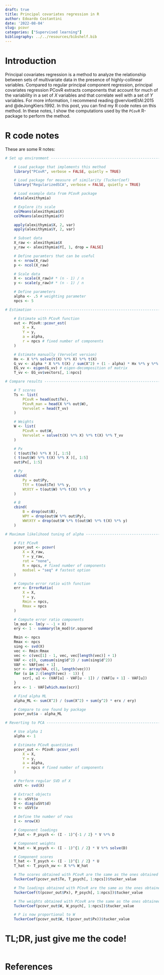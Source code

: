 ```yaml
---
draft: true
title: Principal covariates regression in R
author: Edoardo Costantini
date: '2022-08-04'
slug: pcovr
categories: ["Supervised learning"]
bibliography: ../../resources/bibshelf.bib
---
```


# Introduction

Principal covariates regression is a method to analyze the relationship between sets of multivariate data in the presence of highly-collinear variables.
Compared to regular principal component regression, principal covariates regression PCovR extracts components that account for much of the variability in a set of $X$ variables and that correlate well with a set of $Y$ variables.
For more information, I recommend reading @vervloetEtAl:2015 and @deJongKiers:1992.
In this post, you can find my R code notes on this method.
In these notes, I show the computations used by the `PCovR` R-package to perform the method.

# R code notes

These are some R notes:

```r
# Set up environment -----------------------------------------------------------

    # Load package that implements this method
    library("PCovR", verbose = FALSE, quietly = TRUE)

    # Load package for measure of similarity (TuckerCoef)
    library("RegularizedSCA", verbose = FALSE, quietly = TRUE)

    # Load example data from PCovR package
    data(alexithymia)

    # Explore its scale
    colMeans(alexithymia$X)
    colMeans(alexithymia$Y)

    apply(alexithymia$X, 2, var)
    apply(alexithymia$Y, 2, var)

    # Subset data
    X_raw <- alexithymia$X
    y_raw <- alexithymia$Y[, 1, drop = FALSE]

    # Define paramters that can be useful
    n <- nrow(X_raw)
    p <- ncol(X_raw)

    # Scale data
    X <- scale(X_raw)# * (n - 1) / n
    y <- scale(y_raw)# * (n - 1) / n

    # Define parameters
    alpha <- .5 # weighting parameter
    npcs <- 5

# Estimation -------------------------------------------------------------------

    # Estimate with PCovR function
    out <- PCovR::pcovr_est(
        X = X,
        Y = y,
        a = alpha,
        r = npcs # fixed number of components
    )

    # Estimate manually (Vervolet version)
    Hx <- X %*% solve(t(X) %*% X) %*% t(X)
    G_vv <- alpha * X %*% t(X) / sum(X^2) + (1 - alpha) * Hx %*% y %*% t(y) %*% Hx / sum(y^2)
    EG_vv <- eigen(G_vv) # eigen-decomposition of matrix
    T_vv <- EG_vv$vectors[, 1:npcs]

# Compare results --------------------------------------------------------------

    # T scores
    Ts <- list(
        PCovR = head(out$Te),
        PCovR_man = head(X %*% out$W),
        Vervolet = head(T_vv)
    )

    # Weights
    W <- list(
        PCovR = out$W,
        Vervolet = solve(t(X) %*% X) %*% t(X) %*% T_vv
    )

    # Px
    ( t(out$Te) %*% X )[, 1:5]
    ( t(out$W) %*% t(X) %*% X )[, 1:5]
    out$Px[, 1:5]

    # Py
    cbind(
        Py = out$Py,
        TtY = t(out$Te) %*% y,
        WtXtY = t(out$W) %*% t(X) %*% y
    )

    # B
    cbind(
        B = drop(out$B),
        WPY = drop(out$W %*% out$Py),
        WWtXtY = drop(out$W %*% t(out$W) %*% t(X) %*% y)
    )

# Maximum likelihood tuning of alpha -------------------------------------------

    # Fit PCovR
    pcovr_out <- pcovr(
        X = X_raw,
        Y = y_raw,
        rot = "none",
        R = npcs, # fixed number of components
        modsel = "seq" # fastest option
    )

    # Compute error ratio with function
    err <- ErrorRatio(
        X = X,
        Y = y,
        Rmin = npcs,
        Rmax = npcs
    )

    # Compute error ratio components
    lm_mod <- lm(y ~ -1 + X)
    ery <- 1 - summary(lm_mod)$r.squared

    Rmin <- npcs
    Rmax <- npcs
    sing <- svd(X)
    vec <- Rmin:Rmax
    vec <- c(vec[1] - 1, vec, vec[length(vec)] + 1)
    VAF <- c(0, cumsum(sing$d^2) / sum(sing$d^2))
    VAF <- VAF[vec + 1]
    scr <- array(NA, c(1, length(vec)))
    for (u in 2:(length(vec) - 1)) {
        scr[, u] <- (VAF[u] - VAF[u - 1]) / (VAF[u + 1] - VAF[u])
    }
    erx <- 1 - VAF[which.max(scr)]

    # Find alpha ML
    alpha_ML <- sum(X^2) / (sum(X^2) + sum(y^2) * erx / ery)

    # Compare to one found by package
    pcovr_out$a - alpha_ML

# Reverting to PCA -------------------------------------------------------------

    # Use alpha 1
    alpha <- 1

    # Estimate PCovR quantities
    pcovr_out <- PCovR::pcovr_est(
        X = X,
        Y = y,
        a = alpha,
        r = npcs # fixed number of components
    )

    # Perform regular SVD of X
    uSVt <- svd(X)

    # Extract objects
    U <- uSVt$u
    D <- diag(uSVt$d)
    V <- uSVt$v

    # Define the number of rows
    I <- nrow(X)

    # Component loadings
    P_hat <- P_psych <- (I - 1)^{-1 / 2} * V %*% D

    # Component weights
    W_hat <- W_psych <- (I - 1)^{1 / 2} * V %*% solve(D)

    # Component scores
    T_hat <- T_psych <- (I - 1)^{1 / 2} * U
    T_hat <- T_psych_xw <- X %*% W_hat

    # The scores obtained with PCovR are the same as the ones obtained with PCA
    TuckerCoef(pcovr_out$Te, T_psych[, 1:npcs])$tucker_value

    # The loadings obtained with PCovR are the same as the ones obtained with PCA
    TuckerCoef(t(pcovr_out$Px), P_psych[, 1:npcs])$tucker_value

    # The weights obtained with PCovR are the same as the ones obtained with PCA
    TuckerCoef(pcovr_out$W, W_psych[, 1:npcs])$tucker_value

    # P is now proportional to W
    TuckerCoef(pcovr_out$W, t(pcovr_out$Px))$tucker_value

```

# TL;DR, just give me the code!
```r
```

# References